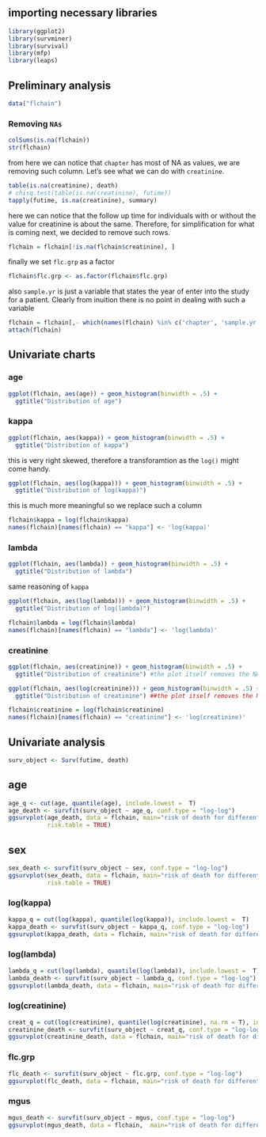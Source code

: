 ## importing necessary libraries

```r
library(ggplot2)
library(survminer)
library(survival)
library(mfp)
library(leaps)
```

## Preliminary analysis

```r
data("flchain")
```

### Removing `NAs`

```r
colSums(is.na(flchain))
str(flchain)
```

from here we can notice that `chapter` has most of NA as values, we are removing such column. Let's see what we can do with `creatinine`.

```r
table(is.na(creatinine), death)
# chisq.test(table(is.na(creatinine), futime)) 
tapply(futime, is.na(creatinine), summary)
```

here we can notice that the follow up time for individuals with or without the value for creatinine is about the same. Therefore, for simplification for what is coming next, we decided to remove such rows.

```r
flchain = flchain[!is.na(flchain$creatinine), ]
```

finally we set `flc.grp` as a factor

```r
flchain$flc.grp <- as.factor(flchain$flc.grp)
```

also `sample.yr` is just a variable that states the year of enter into the study for a patient. Clearly from inuition there is no point in dealing with such a variable

```r
flchain = flchain[,- which(names(flchain) %in% c('chapter', 'sample.yr'))]
attach(flchain)
```

## Univariate charts

### age

```r
ggplot(flchain, aes(age)) + geom_histogram(binwidth = .5) + 
  ggtitle("Distribution of age") 
```

### kappa

```r
ggplot(flchain, aes(kappa)) + geom_histogram(binwidth = .5) + 
  ggtitle("Distribution of kappa")
```

this is very right skewed, therefore a transforamtion as the `log()` might come handy.

```r
ggplot(flchain, aes(log(kappa))) + geom_histogram(binwidth = .5) + 
  ggtitle("Distribution of log(kappa)")
```

this is much more meaningful so we replace such a column

```r
flchain$kappa = log(flchain$kappa)
names(flchain)[names(flchain) == "kappa"] <- 'log(kappa)'
```

### lambda

```r
ggplot(flchain, aes(lambda)) + geom_histogram(binwidth = .5) + 
  ggtitle("Distribution of lambda")
```

same reasoning of `kappa`

```r
ggplot(flchain, aes(log(lambda))) + geom_histogram(binwidth = .5) + 
  ggtitle("Distribution of log(lambda)")
```

```r
flchain$lambda = log(flchain$lambda)
names(flchain)[names(flchain) == "lambda"] <- 'log(lambda)'
```

### creatinine

```r
ggplot(flchain, aes(creatinine)) + geom_histogram(binwidth = .5) + 
  ggtitle("Distribution of creatinine") #the plot itself removes the NA
```

```r
ggplot(flchain, aes(log(creatinine))) + geom_histogram(binwidth = .5) +
  ggtitle("Distribution of creatinine") ##the plot itself removes the NA
```

```r
flchain$creatinine = log(flchain$creatinine)
names(flchain)[names(flchain) == "creatinine"] <- 'log(creatinine)'
```

## Univariate analysis

```r
surv_object <- Surv(futime, death)
```

## age

```r
age_q <- cut(age, quantile(age), include.lowest =  T)
age_death <- survfit(surv_object ~ age_q, conf.type = "log-log")
ggsurvplot(age_death, data = flchain, main="risk of death for different age quantile", 
           risk.table = TRUE)
```

## sex

```r
sex_death <- survfit(surv_object ~ sex, conf.type = "log-log")
ggsurvplot(sex_death, data = flchain, main="risk of death for different age quantile",
           risk.table = TRUE)
```

### log(kappa)

```r
kappa_q = cut(log(kappa), quantile(log(kappa)), include.lowest =  T)
kappa_death <- survfit(surv_object ~ kappa_q, conf.type = "log-log")
ggsurvplot(kappa_death, data = flchain, main="risk of death for different log(kappa) quantile", risk.table = TRUE)
```

### log(lambda)

```r
lambda_q = cut(log(lambda), quantile(log(lambda)), include.lowest =  T)
lambda_death <- survfit(surv_object ~ lambda_q, conf.type = "log-log")
ggsurvplot(lambda_death, data = flchain, main="risk of death for different lambda quantile")
```

### log(creatinine)

```r
creat_q = cut(log(creatinine), quantile(log(creatinine), na.rm = T), include.lowest =  T)
creatinine_death <- survfit(surv_object ~ creat_q, conf.type = "log-log")
ggsurvplot(creatinine_death, data = flchain, main="risk of death for different log(creatinine) quantile")
```
### flc.grp
```r
flc_death <- survfit(surv_object ~ flc.grp, conf.type = "log-log")
ggsurvplot(flc_death, data = flchain, main="risk of death for different flc")
```
### mgus
```r
mgus_death <- survfit(surv_object ~ mgus, conf.type = "log-log")
ggsurvplot(mgus_death, data = flchain,  main="risk of death for different mgus value")
```

